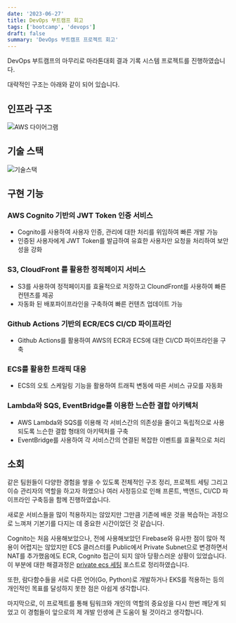 ```yaml
---
date: '2023-06-27'
title: DevOps 부트캠프 회고
tags: ['bootcamp', 'devops']
draft: false
summary: 'DevOps 부트캠프 프로젝트 회고'
---
```


DevOps 부트캠프의 마무리로 마라톤대회 결과 기록 시스템 프로젝트를 진행하였습니다.

대략적인 구조는 아래와 같이 되어 있습니다.

## 인프라 구조

![AWS 다이어그램](/static/images/devops-retrospective/diagram.png)

## 기술 스택

![기술스택](/static/images/devops-retrospective/stack.png)

## 구현 기능

### AWS Cognito 기반의 JWT Token 인증 서비스

- Cognito를 사용하여 사용자 인증, 관리에 대한 처리를 위임하여 빠른 개발 가능
- 인증된 사용자에게 JWT Token를 발급하여 유효한 사용자만 요청을 처리하여 보안성을 강화

### S3, CloudFront 를 활용한 정적페이지 서비스

- S3를 사용하여 정적페이지를 효율적으로 저장하고 CloundFront를 사용하여 빠른 컨텐츠를 제공
- 자동화 된 배포파이프라인을 구축하여 빠른 컨텐츠 업데이트 가능

### Github Actions 기반의 ECR/ECS CI/CD 파이프라인

- Github Actions를 활용하여 AWS의 ECR과 ECS에 대한 CI/CD 파이프라인을 구축

### ECS를 활용한 트래픽 대응

- ECS의 오토 스케일링 기능을 활용하여 트래픽 변동에 따른 서비스 규모를 자동화

### Lambda와 SQS, EventBridge를 이용한 느슨한 결합 아키텍처

- AWS Lambda와 SQS를 이용해 각 서비스간의 의존성을 줄이고 독립적으로 사용되도록 느슨한 결합 형태의 아키텍처를 구축
- EventBridge를 사용하여 각 서비스간의 연결된 복잡한 이벤트를 효율적으로 처리

## 소회

같은 팀원들이 다양한 경험을 쌓을 수 있도록 전체적인 구조 정리, 프로젝트 세팅 그리고 이슈 관리자의 역할을 하고자 하앴으나 여러 사정등으로 인해 프론트, 백엔드, CI/CD 파이프라인 구축등을 함께 진행하였습니다.<br/>

새로운 서비스들을 많이 적용하지는 않았지만 그만큼 기존에 배운 것을 복습하는 과정으로 느껴져 기본기를 다지는 데 중요한 시간이었던 것 같습니다.

Cognito는 처음 사용해보았으나, 전에 사용해보았던 Firebase와 유사한 점이 많아 적용이 어렵지는 않았지만 ECS 클러스터를 Public에서 Private Subnet으로 변경하면서 NAT를 추가했음에도 ECR, Cognito 접근이 되지 않아 당황스러운 상황이 있었습니다.<br/>
이 부분에 대한 해결과정은 [private ecs 세팅](/blog/private-ecs-setting) 포스트로 정리하였습니다.<br/>

또한, 람다함수들을 서로 다른 언어(Go, Python)로 개발하거나 EKS를 적용하는 등의 개인적인 목표를 달성하지 못한 점은 아쉽게 생각합니다.

마지막으로, 이 프로젝트를 통해 팀워크와 개인의 역할의 중요성을 다시 한번 깨닫게 되었고 이 경험들이 앞으로의 제 개발 인생에 큰 도움이 될 것이라고 생각합니다.